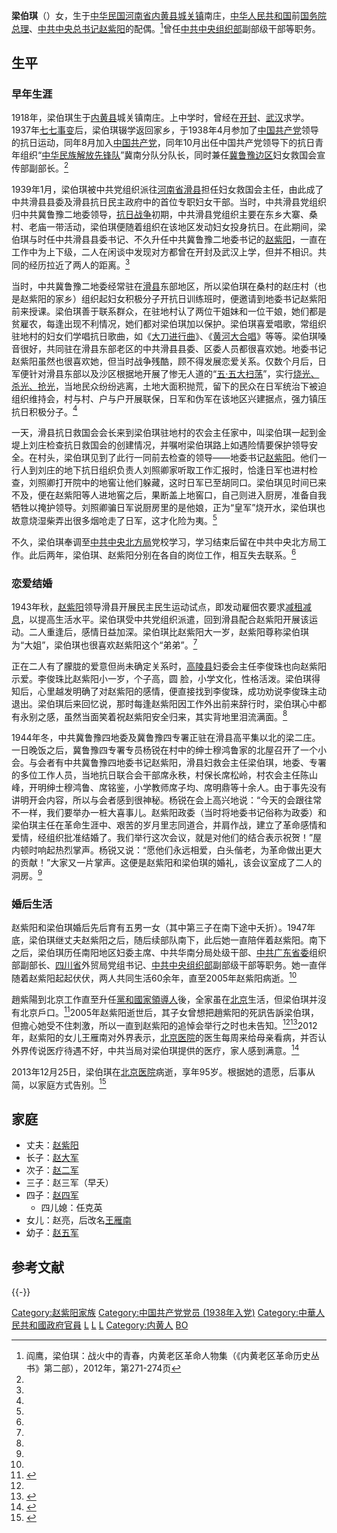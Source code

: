 {{Infobox Officeholder
|name              = 梁伯琪
|original_name     = 
|honorific-suffix  = 
|image             = 
|imagesize         =
|smallimage        = 
|caption           = 
|native_place      =
|birth_date        = 1918年
|birth_place       = {{flagicon|中華民國|1912}} [[北洋政府|中华民國]][[河南省_(中華民國)|河南省]][[内黄县|内黄县]]
|death_date        = {{Death date and age|2013|12|25|1918|1|1}}
|death_place       = {{PRC}}[[北京市|北京市]][[东城区_(北京市)|东城区]][[北京医院|北京医院]] 
|restingplace ={{PRC}}[[北京市|北京市]][[昌平区|昌平区]]天寿园公墓<ref>{{cite web | url= https://www.bbc.com/zhongwen/simp/chinese-news-50081946 | title= 赵紫阳低调安葬民间公墓，中国领导人“身后事”仍敏感 | accessdate= 2019-10-19 | archive-date= 2020-03-28 | archive-url= https://web.archive.org/web/20200328081124/https://www.bbc.com/zhongwen/simp/chinese-news-50081946 | dead-url= no }}</ref>
|nationality       = {{PRC}}
|spouse            = {{marriage|[[赵紫阳|赵紫阳]]|1944|2005|end=去世}}
|children          = 长子赵大军<br />次子[[赵二军|赵二军]]<br />女儿[[王雁南|趙亮]]<br />四子赵四军<br />幼子赵五军
|party             = {{CPC}} 
|relations         = 
|residence         = 
|alma_mater        = 
|occupation        = 
|profession        = 
|religion          = 
|signature         = 
|website           = 
|footnotes         =
}}
'''梁伯琪'''（{{bd|1918年||2013年|12月25日|catIdx=Liang}}）女，生于[[中华民国|中华民国]][[河南省|河南省]][[内黄县|内黄县]][[城关镇_(内黄县)|城关镇]]南庄，[[中华人民共和国|中华人民共和国]]前[[中华人民共和国国务院总理|国务院总理]]、[[中国共产党中央委员会总书记|中共中央总书记]][[赵紫阳|赵紫阳]]的配偶。<ref name=yan>阎鹰，梁伯琪：战火中的青春，内黄老区革命人物集（《内黄老区革命历史丛书》第二部），2012年，第271-274页</ref>曾任[[中国共产党中央委员会组织部|中共中央组织部]]副部级干部等职务。

==生平==
===早年生涯===
1918年，梁伯琪生于[[内黄县|内黄县]]城关镇南庄。上中学时，曾经在[[开封市|开封]]、[[武汉市|武汉]]求学。1937年[[七七事变|七七事变]]后，梁伯琪辍学返回家乡，于1938年4月参加了[[中国共产党|中国共产党]]领导的抗日运动，同年8月加入[[中国共产党|中国共产党]]，同年10月出任中国共产党领导下的抗日青年组织“[[中华民族解放先锋队|中华民族解放先锋队]]”冀南分队分队长，同时兼任[[冀鲁豫边区|冀鲁豫边区]]妇女救国会宣传部副部长。<ref name=yan/>

1939年1月，梁伯琪被中共党组织派往[[河南省|河南省]][[滑县|滑县]]担任妇女救国会主任，由此成了中共滑县县委及滑县抗日民主政府中的首位专职妇女干部。当时，中共滑县党组织归中共冀鲁豫二地委领导，[[抗日战争|抗日战争]]初期，中共滑县党组织主要在东乡大寨、桑村、老庙一带活动，梁伯琪便随着组织在该地区发动妇女投身抗日。在此期间，梁伯琪与时任中共滑县县委书记、不久升任中共冀鲁豫二地委书记的[[赵紫阳|赵紫阳]]，一直在工作中为上下级，二人在闲谈中发现对方都曾在开封及武汉上学，但并不相识。共同的经历拉近了两人的距离。<ref name=yan/>

当时，中共冀鲁豫二地委经常驻在[[滑县|滑县]]东部地区，所以梁伯琪在桑村的赵庄村（也是赵紫阳的家乡）组织起妇女积极分子开抗日训练班时，便邀请到地委书记赵紫阳前来授课。梁伯琪善于联系群众，在驻地村认了两位干姐妹和一位干娘，她们都是贫雇农，每逢出现不利情况，她们都对梁伯琪加以保护。梁伯琪喜爱唱歌，常组织驻地村的妇女们学唱抗日歌曲，如《[[大刀进行曲|大刀进行曲]]》、《[[黄河大合唱|黄河大合唱]]》等等。梁伯琪嗓音很好，共同驻在滑县东部老区的中共滑县县委、区委人员都很喜欢她。地委书记赵紫阳虽然也很喜欢她，但当时战争残酷，顾不得发展恋爱关系。仅数个月后，日军便针对滑县东部以及沙区根据地开展了惨无人道的“[[五·五大扫荡|五·五大扫荡]]”，实行[[三光政策|烧光、杀光、抢光]]，当地民众纷纷逃离，土地大面积抛荒，留下的民众在日军统治下被迫组织维持会，村与村、户与户开展联保，日军和伪军在该地区兴建据点，强力镇压抗日积极分子。<ref name=yan/>

一天，滑县抗日救国会会长来到梁伯琪驻地村的农会主任家中，叫梁伯琪一起到金堤上刘庄检查抗日救国会的创建情况，并嘱咐梁伯琪路上如遇险情要保护领导安全。在村头，梁伯琪见到了此行一同前去检查的领导——地委书记[[赵紫阳|赵紫阳]]。他们一行人到刘庄的地下抗日组织负责人刘照卿家听取工作汇报时，恰逢日军也进村检查，刘照卿打开院中的地窖让他们躲藏，这时日军已至胡同口。梁伯琪见时间已来不及，便在赵紫阳等人进地窖之后，果断盖上地窖口，自己则进入厨房，准备自我牺牲以掩护领导。刘照卿骗日军说厨房里的是他娘，正为“皇军”烧开水，梁伯琪也故意烧湿柴弄出很多烟呛走了日军，这才化险为夷。<ref name=yan/>

不久，梁伯琪奉调至[[中共中央北方局|中共中央北方局]]党校学习，学习结束后留在中共中央北方局工作。此后两年，梁伯琪、赵紫阳分别在各自的岗位工作，相互失去联系。<ref name=yan/>

===恋爱结婚===
1943年秋，[[赵紫阳|赵紫阳]]领导滑县开展民主民生运动试点，即发动雇佃农要求[[减租减息|减租减息]]，以提高生活水平。梁伯琪受中共党组织派遣，回到滑县配合赵紫阳开展该运动。二人重逢后，感情日益加深。梁伯琪比赵紫阳大一岁，赵紫阳尊称梁伯琪为“大姐”，梁伯琪也很喜欢赵紫阳这个“弟弟”。<ref name=yan/>

正在二人有了朦胧的爱意但尚未确定关系时，[[高陵县|高陵县]]妇委会主任李俊珠也向赵紫阳示爱。李俊珠比赵紫阳小一岁，个子高，圆
脸，小学文化，性格活泼。梁伯琪得知后，心里越发明确了对赵紫阳的感情，便直接找到李俊珠，成功劝说李俊珠主动退出。梁伯琪后来回忆说，那时每逢赵紫阳因工作外出前来辞行时，梁伯琪心中都有永别之感，虽然当面笑着祝赵紫阳安全归来，其实背地里泪流满面。<ref name=yan/>

1944年冬，中共冀鲁豫四地委及冀鲁豫四专署正驻在滑县高平集以北的梁二庄。一日晚饭之后，冀鲁豫四专署专员杨锐在村中的绅士穆鸿鲁家的北屋召开了一个小会。与会者有中共冀鲁豫四地委书记赵紫阳，滑县妇救会主任梁伯琪，地委、专署的多位工作人员，当地抗日联合会干部席永秩，村保长席松岭，村农会主任陈山峰，开明绅士穆鸿鲁、席铭鉴，小学教师席子均、席明鼎等十余人。由于事先没有讲明开会内容，所以与会者感到很神秘。杨锐在会上高兴地说：“今天的会跟往常不一样，我们要举办一桩大喜事儿。赵紫阳政委（当时将地委书记俗称为政委）和梁伯琪主任在革命生涯中、艰苦的岁月里志同道合，并肩作战，建立了革命感情和爱情，经组织批准结婚了。我们举行这次会议，就是对他们的结合表示祝贺！”屋内顿时响起热烈掌声。杨锐又说：“愿他们永远相爱，白头偕老，为革命做出更大的贡献！”大家又一片掌声。这便是赵紫阳和梁伯琪的婚礼，该会议室成了二人的洞房。<ref name=yan/>

===婚后生活===
赵紫阳和梁伯琪婚后先后育有五男一女（其中第三子在南下途中夭折）。1947年底，梁伯琪继丈夫赵紫阳之后，随后续部队南下，此后她一直陪伴着赵紫阳。南下之后，梁伯琪历任南阳地区妇委主席、中共华南分局处级干部、[[中国共产党广东省委员会|中共广东省委]]组织部副部长、[[四川省|四川省]]外贸局党组书记、[[中共中央组织部|中共中央组织部]]副部级干部等职务。她一直伴随着赵紫阳起起伏伏，两人共同生活60余年，直至2005年赵紫阳病逝。<ref name=yan/>

趙紫陽到北京工作直至升任[[黨和國家領導人|黨和國家領導人]]後，全家虽在[[北京市|北京]]生活，但梁伯琪并沒有北京戶口。<ref name="pgzr">{{cite web|url=http://hk.apple.nextmedia.com/international/art/20060117/5579852|title=趙夫人未知丈夫身故|publisher=苹果日报|date=2006年1月17日|accessdate=2013年12月26日|archive-date=2013年12月26日|archive-url=https://web.archive.org/web/20131226202638/http://hk.apple.nextmedia.com/international/art/20060117/5579852|dead-url=no}}</ref>2005年赵紫阳逝世后，其子女曾想把趙紫阳的死訊告訴梁伯琪，但擔心她受不住刺激，所以一直到赵紫阳的追悼会举行之时也未告知。<ref name="pgzr"/><ref>{{cite web|url=http://the-sun.on.cc/channels/news/20050130/20050130034830_0001_4.html|title=遺孀仍未知死訊|publisher=太阳报|date=2005-01-30|accessdate=2013-12-26|archive-date=2013-12-27|archive-url=https://web.archive.org/web/20131227140334/http://the-sun.on.cc/channels/news/20050130/20050130034830_0001_4.html|dead-url=no}}</ref>2012年，赵紫阳的女儿王雁南对外界表示，[[北京医院|北京医院]]的医生每周来给母亲看病，并否认外界传说医疗待遇不好，中共当局对梁伯琪提供的医疗，家人感到满意。<ref>{{cite web|url=http://www.rfa.org/cantonese/news/zhao_junefour-06142012102127.html|title=赵紫阳女儿谈六四|publisher=自由亚洲电台|date=2012-06-14|accessdate=2013-12-26|archive-date=2015-06-04|archive-url=https://web.archive.org/web/20150604200143/http://www.rfa.org/cantonese/news/zhao_junefour-06142012102127.html|dead-url=no}}</ref>

2013年12月25日，梁伯琪在[[北京医院|北京医院]]病逝，享年95岁。根据她的遗愿，后事从简，以家庭方式告别。<ref>{{Cite web|title=赵紫阳夫人梁伯琪去世|url=https://www.zaobao.com.sg/realtime/china/story20131226-292541|accessdate=2019-07-25|date=2013-12-26|work=早报|language=en|archive-date=2019-07-25|archive-url=https://web.archive.org/web/20190725053859/https://www.zaobao.com.sg/realtime/china/story20131226-292541|dead-url=no}}</ref>

==家庭==
*丈夫：[[赵紫阳|赵紫阳]]
*长子：[[赵大军|赵大军]]
*次子：[[赵二军|赵二军]]
*三子：赵三军（早夭）
*四子：[[赵四军|赵四军]]
**四儿媳：任克英
*女儿：赵亮，后改名[[王雁南|王雁南]]
*幼子：[[赵五军|赵五军]]

==参考文献==
{{reflist}}

{{-}}
{{start box}}
{{s-hon}}
{{s-before|[[韩芝俊|韩芝俊]]|[[华国锋|华国锋]]夫人}}
{{s-title|[[中华人民共和国国务院总理|中华人民共和国国务院总理]]夫人|1980年9月10日—1987年11月24日}}
{{s-after|[[朱琳_(政治人物)|朱琳]]|[[李鹏|李鹏]]夫人}}
{{end box}}

{{DEFAULTSORT:Liang梁}}
[[Category:赵紫阳家族|Category:赵紫阳家族]]
[[Category:中国共产党党员_(1938年入党)|Category:中国共产党党员 (1938年入党)]]
[[Category:中華人民共和國政府官員|Category:中華人民共和國政府官員]]
[[Category:中国共产党中央委员会总书记夫人|L]]
[[Category:中华人民共和国国务院总理夫人|L]]
[[Category:中華人民共和國領導人配偶|L]]
[[Category:内黄人|Category:内黄人]]
[[Category:梁姓|BO]]